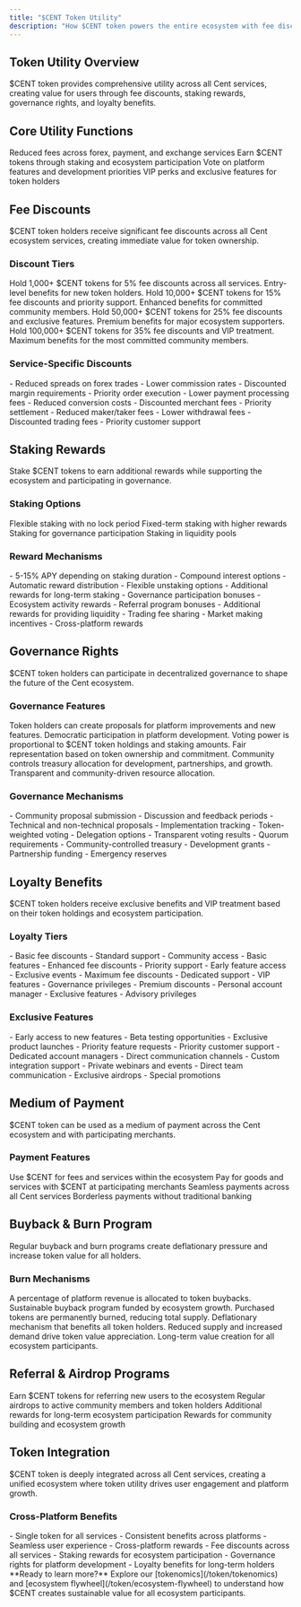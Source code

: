 ```yaml
---
title: "$CENT Token Utility"
description: "How $CENT token powers the entire ecosystem with fee discounts, staking rewards, and governance"
---
```


## Token Utility Overview

<Card title="Powering the Cent Ecosystem" icon="coins" horizontal>
  $CENT token provides comprehensive utility across all Cent services, creating
  value for users through fee discounts, staking rewards, governance rights, and
  loyalty benefits.
</Card>

## Core Utility Functions

<CardGroup cols={2}>
  <Card title="Fee Discounts" icon="percent">
    Reduced fees across forex, payment, and exchange services
  </Card>
  <Card title="Staking Rewards" icon="coins">
    Earn $CENT tokens through staking and ecosystem participation
  </Card>
  <Card title="Governance Rights" icon="vote-yea">
    Vote on platform features and development priorities
  </Card>
  <Card title="Loyalty Benefits" icon="star">
    VIP perks and exclusive features for token holders
  </Card>
</CardGroup>

## Fee Discounts

<Info>
  $CENT token holders receive significant fee discounts across all Cent
  ecosystem services, creating immediate value for token ownership.
</Info>

### Discount Tiers

<Steps>
  <Step title="Bronze Tier">
    Hold 1,000+ $CENT tokens for 5% fee discounts across all services.
    <Check>Entry-level benefits for new token holders.</Check>
  </Step>

  <Step title="Silver Tier">
    Hold 10,000+ $CENT tokens for 15% fee discounts and priority support.
    <Check>Enhanced benefits for committed community members.</Check>
  </Step>

  <Step title="Gold Tier">
    Hold 50,000+ $CENT tokens for 25% fee discounts and exclusive features.
    <Check>Premium benefits for major ecosystem supporters.</Check>
  </Step>

  <Step title="Platinum Tier">
    Hold 100,000+ $CENT tokens for 35% fee discounts and VIP treatment.
    <Check>Maximum benefits for the most committed community members.</Check>
  </Step>
</Steps>

### Service-Specific Discounts

<AccordionGroup>
  <Accordion title="Cent FX Discounts" icon="chart-line">
    - Reduced spreads on forex trades - Lower commission rates - Discounted
    margin requirements - Priority order execution
  </Accordion>

  <Accordion title="Cent Pay Discounts" icon="credit-card">
    - Lower payment processing fees - Reduced conversion costs - Discounted
    merchant fees - Priority settlement
  </Accordion>

  <Accordion title="CentXchange Discounts" icon="exchange-alt">
    - Reduced maker/taker fees - Lower withdrawal fees - Discounted trading fees
    - Priority customer support
  </Accordion>
</AccordionGroup>

## Staking Rewards

<Card title="Earn $CENT Through Staking" icon="coins" horizontal>
  Stake $CENT tokens to earn additional rewards while supporting the ecosystem
  and participating in governance.
</Card>

### Staking Options

<CardGroup cols={2}>
  <Card title="Flexible Staking" icon="clock">
    Flexible staking with no lock period
  </Card>
  <Card title="Fixed Staking" icon="lock">
    Fixed-term staking with higher rewards
  </Card>
  <Card title="Governance Staking" icon="vote-yea">
    Staking for governance participation
  </Card>
  <Card title="Liquidity Staking" icon="water">
    Staking in liquidity pools
  </Card>
</CardGroup>

### Reward Mechanisms

<AccordionGroup>
  <Accordion title="Base Staking Rewards" icon="coins">
    - 5-15% APY depending on staking duration - Compound interest options -
    Automatic reward distribution - Flexible unstaking options
  </Accordion>

  <Accordion title="Bonus Rewards" icon="gift">
    - Additional rewards for long-term staking - Governance participation
    bonuses - Ecosystem activity rewards - Referral program bonuses
  </Accordion>

  <Accordion title="Liquidity Rewards" icon="water">
    - Additional rewards for providing liquidity - Trading fee sharing - Market
    making incentives - Cross-platform rewards
  </Accordion>
</AccordionGroup>

## Governance Rights

<Card title="Community Governance" icon="vote-yea" horizontal>
  $CENT token holders can participate in decentralized governance to shape the
  future of the Cent ecosystem.
</Card>

### Governance Features

<Steps>
  <Step title="Proposal Creation">
    Token holders can create proposals for platform improvements and new
    features.
    <Check>Democratic participation in platform development.</Check>
  </Step>

  <Step title="Voting Power">
    Voting power is proportional to $CENT token holdings and staking amounts.
    <Check>Fair representation based on token ownership and commitment.</Check>
  </Step>

  <Step title="Treasury Management">
    Community controls treasury allocation for development, partnerships, and
    growth.
    <Check>Transparent and community-driven resource allocation.</Check>
  </Step>
</Steps>

### Governance Mechanisms

<AccordionGroup>
  <Accordion title="Proposal System" icon="file-text">
    - Community proposal submission - Discussion and feedback periods -
    Technical and non-technical proposals - Implementation tracking
  </Accordion>

  <Accordion title="Voting System" icon="vote-yea">
    - Token-weighted voting - Delegation options - Transparent voting results -
    Quorum requirements
  </Accordion>

  <Accordion title="Treasury Allocation" icon="wallet">
    - Community-controlled treasury - Development grants - Partnership funding -
    Emergency reserves
  </Accordion>
</AccordionGroup>

## Loyalty Benefits

<Info>
  $CENT token holders receive exclusive benefits and VIP treatment based on
  their token holdings and ecosystem participation.
</Info>

### Loyalty Tiers

<CardGroup cols={2}>
  <Card title="Bronze Benefits" icon="medal">
    - Basic fee discounts - Standard support - Community access - Basic features
  </Card>
  <Card title="Silver Benefits" icon="medal">
    - Enhanced fee discounts - Priority support - Early feature access -
    Exclusive events
  </Card>
  <Card title="Gold Benefits" icon="medal">
    - Maximum fee discounts - Dedicated support - VIP features - Governance
    privileges
  </Card>
  <Card title="Platinum Benefits" icon="medal">
    - Premium discounts - Personal account manager - Exclusive features -
    Advisory privileges
  </Card>
</CardGroup>

### Exclusive Features

<AccordionGroup>
  <Accordion title="Early Access" icon="clock">
    - Early access to new features - Beta testing opportunities - Exclusive
    product launches - Priority feature requests
  </Accordion>

  <Accordion title="VIP Support" icon="headset">
    - Priority customer support - Dedicated account managers - Direct
    communication channels - Custom integration support
  </Accordion>

  <Accordion title="Exclusive Events" icon="calendar">
    - Private webinars and events - Direct team communication - Exclusive
    airdrops - Special promotions
  </Accordion>
</AccordionGroup>

## Medium of Payment

<Card title="Payment Integration" icon="credit-card" horizontal>
  $CENT token can be used as a medium of payment across the Cent ecosystem and
  with participating merchants.
</Card>

### Payment Features

<Columns cols={2}>
  <Card title="Internal Payments" icon="exchange-alt">
    Use $CENT for fees and services within the ecosystem
  </Card>
  <Card title="Merchant Payments" icon="store">
    Pay for goods and services with $CENT at participating merchants
  </Card>
  <Card title="Cross-Platform" icon="link">
    Seamless payments across all Cent services
  </Card>
  <Card title="International" icon="globe">
    Borderless payments without traditional banking
  </Card>
</Columns>

## Buyback & Burn Program

<Card title="Token Economics" icon="fire" horizontal>
  Regular buyback and burn programs create deflationary pressure and increase
  token value for all holders.
</Card>

### Burn Mechanisms

<Steps>
  <Step title="Revenue Allocation">
    A percentage of platform revenue is allocated to token buybacks.
    <Check>Sustainable buyback program funded by ecosystem growth.</Check>
  </Step>

  <Step title="Token Burns">
    Purchased tokens are permanently burned, reducing total supply.
    <Check>Deflationary mechanism that benefits all token holders.</Check>
  </Step>

  <Step title="Value Appreciation">
    Reduced supply and increased demand drive token value appreciation.
    <Check>Long-term value creation for all ecosystem participants.</Check>
  </Step>
</Steps>

## Referral & Airdrop Programs

<CardGroup cols={2}>
  <Card title="Referral Bonuses" icon="users">
    Earn $CENT tokens for referring new users to the ecosystem
  </Card>
  <Card title="Airdrop Programs" icon="gift">
    Regular airdrops to active community members and token holders
  </Card>
  <Card title="Loyalty Rewards" icon="star">
    Additional rewards for long-term ecosystem participation
  </Card>
  <Card title="Community Incentives" icon="handshake">
    Rewards for community building and ecosystem growth
  </Card>
</CardGroup>

## Token Integration

<Info>
  $CENT token is deeply integrated across all Cent services, creating a unified
  ecosystem where token utility drives user engagement and platform growth.
</Info>

### Cross-Platform Benefits

<AccordionGroup>
  <Accordion title="Unified Experience" icon="link">
    - Single token for all services - Consistent benefits across platforms -
    Seamless user experience - Cross-platform rewards
  </Accordion>

  <Accordion title="Economic Incentives" icon="coins">
    - Fee discounts across all services - Staking rewards for ecosystem
    participation - Governance rights for platform development - Loyalty
    benefits for long-term holders
  </Accordion>
</AccordionGroup>

<Note>
  **Ready to learn more?** Explore our [tokenomics](/token/tokenomics) and
  [ecosystem flywheel](/token/ecosystem-flywheel) to understand how $CENT
  creates sustainable value for all ecosystem participants.
</Note>
